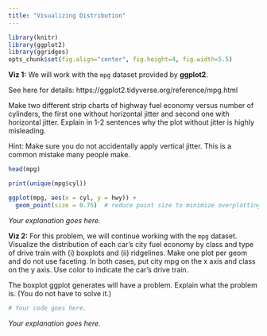 ```yaml
---
title: "Visualizing Distribution"
---
```


```r
library(knitr)
library(ggplot2)
library(ggridges)
opts_chunk$set(fig.align="center", fig.height=4, fig.width=5.5)
```


**Viz 1:** We will work with the `mpg` dataset provided by **ggplot2**. 

See here for details: https://ggplot2.tidyverse.org/reference/mpg.html

Make two different strip charts of highway fuel economy versus number of cylinders, the first one without horizontal jitter and second one with horizontal jitter. Explain in 1-2 sentences why the plot without jitter is highly misleading.

Hint: Make sure you do not accidentally apply vertical jitter. This is a common mistake many people make.

```r
head(mpg)
```
```r

print(unique(mpg$cyl))

ggplot(mpg, aes(x = cyl, y = hwy)) +
  geom_point(size = 0.75)  # reduce point size to minimize overplotting
```


*Your explanation goes here.*


**Viz 2:** For this problem, we will continue working with the `mpg` dataset. Visualize the distribution of each car's city fuel economy by class and type of drive train with (i) boxplots and (ii) ridgelines. Make one plot per geom and do not use faceting. In both cases, put city mpg on the x axis and class on the y axis. Use color to indicate the car's drive train.

The boxplot ggplot generates will have a problem. Explain what the problem is. (You do not have to solve it.)

```r
# Your code goes here.
```

*Your explanation goes here.*




